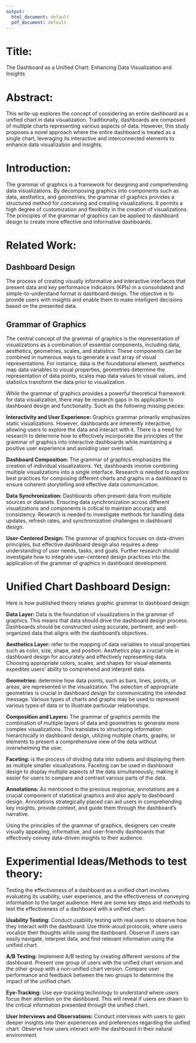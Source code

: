 ```yaml
---
output:
  html_document: default
  pdf_document: default
---
```

# Title: 

The Dashboard as a Unified Chart: Enhancing Data Visualization and Insights

# Abstract:

This write-up explores the concept of considering an entire dashboard as a unified chart in data visualization. 
Traditionally, dashboards are composed of multiple charts representing various aspects of data. 
However, this study proposes a novel approach where the entire dashboard is treated as a single chart, leveraging its interactive and interconnected elements to enhance data visualization and insights. 

# Introduction:

The grammar of graphics is a framework for designing and comprehending data visualizations. 
By decomposing graphics into components such as data, aesthetics, and geometries, the grammar of graphics provides a structured method for conceiving and creating visualizations. 
It permits a high degree of customization and flexibility in the creation of visualizations.
The principles of the grammar of graphics can be applied to dashboard design to create more effective and informative dashboards. 

# Related Work:

## Dashboard Design

The process of creating visually informative and interactive interfaces that present data and key performance indicators (KPIs) in a consolidated and simple-to-understand format is dashboard design. 
The objective is to provide users with insights and enable them to make intelligent decisions based on the presented data.

## Grammar of Graphics

The central concept of the grammar of graphics is the representation of visualizations as a combination of essential components, including data, aesthetics, geometries, scales, and statistics. 
These components can be combined in numerous ways to generate a vast array of visual representations. 
For instance, data is the foundational element, aesthetics map data variables to visual properties, geometries determine the representation of data points, scales map data values to visual values, and statistics transform the data prior to visualization.


<!--Identification of gaps and opportunities in the current state of dashboard design. -->
While the grammar of graphics provides a powerful theoretical framework for data visualization, there may be research gaps in its application to dashboard design and functionality. 
Such as the following missing pieces:

**Interactivity and User Experience:** 
Graphics grammar primarily emphasizes static visualizations. 
However, dashboards are inherently interactive, allowing users to explore the data and interact with it.
There is a need for research to determine how to effectively incorporate the principles of the grammar of graphics into interactive dashboards while maintaining a positive user experience and avoiding user overload.

**Dashboard Composition:** 
The grammar of graphics emphasizes the creation of individual visualizations. 
Yet, dashboards involve combining multiple visualizations into a single interface. 
Research is needed to explore best practices for composing different charts and graphs in a dashboard to ensure coherent storytelling and effective data communication.

**Data Synchronization:** 
Dashboards often present data from multiple sources or datasets. 
Ensuring data synchronization across different visualizations and components is critical to maintain accuracy and consistency. 
Research is needed to investigate methods for handling data updates, refresh rates, and synchronization challenges in dashboard design.

**User-Centered Design:** 
The grammar of graphics focuses on data-driven principles, but effective dashboard design also requires a deep understanding of user needs, tasks, and goals. 
Further research should investigate how to integrate user-centered design practices into the application of the grammar of graphics in dashboard development.


# Unified Chart Dashboard Design:

<!--Explanation of the principles and concepts behind the unified chart dashboard approach.-->
Here is how published theory relates graphic grammar to dashboard design:

**Data Layer:** Data is the foundation of visualizations in the grammar of graphics. 
This means that data should drive the dashboard design process. 
Dashboards should be constructed using accurate, pertinent, and well-organized data that aligns with the dashboard's objectives.

**Aesthetics Layer:** refer to the mapping of data variables to visual properties such as color, size, shape, and position. 
Aesthetics play a crucial role in dashboard design for accurately and effectively representing data. 
Choosing appropriate colors, scales, and shapes for visual elements expedites users' ability to comprehend and interpret data.

**Geometries:** determine how data points, such as bars, lines, points, or areas, are represented in the visualization. 
The selection of appropriate geometries is crucial in dashboard design for communicating the intended message. 
Various types of charts and graphs may be used to represent various types of data or to illustrate particular relationships.

**Composition and Layers:** The grammar of graphics permits the combination of multiple layers of data and geometries to generate more complex visualizations. 
This translates to structuring information hierarchically in dashboard design, utilizing multiple charts, graphs, or elements to present a comprehensive view of the data without overwhelming the user.

**Faceting:** is the process of dividing data into subsets and displaying them as multiple smaller visualizations. 
Faceting can be used in dashboard design to display multiple aspects of the data simultaneously, making it easier for users to compare and contrast various parts of the data.

**Annotations:** As mentioned in the previous response, annotations are a crucial component of statistical graphics and also apply to dashboard design. 
Annotations strategically placed can aid users in comprehending key insights, provide context, and guide them through the dashboard's narrative.

Using the principles of the grammar of graphics, designers can create visually appealing, informative, and user-friendly dashboards that effectively convey data-driven insights to their audience.

# Experimential Ideas/Methods to test theory:

Testing the effectiveness of a dashboard as a unified chart involves evaluating its usability, user experience, and the effectiveness of conveying information to the target audience. 
Here are some key steps and methods to test the effectiveness of a dashboard with a unified chart:

**Usability Testing:** 
Conduct usability testing with real users to observe how they interact with the dashboard. 
Use think-aloud protocols, where users vocalize their thoughts while using the dashboard. 
Observe if users can easily navigate, interpret data, and find relevant information using the unified chart.

**A/B Testing:** 
Implement A/B testing by creating different versions of the dashboard. 
Present one group of users with the unified chart version and the other group with a non-unified chart version. 
Compare user performance and feedback between the two groups to determine the impact of the unified chart.

**Eye-Tracking:** 
Use eye-tracking technology to understand where users focus their attention on the dashboard. 
This will reveal if users are drawn to the critical information presented through the unified chart.

**User Interviews and Observations:** 
Conduct interviews with users to gain deeper insights into their experiences and preferences regarding the unified chart. 
Observe how users interact with the dashboard in their natural environment.

